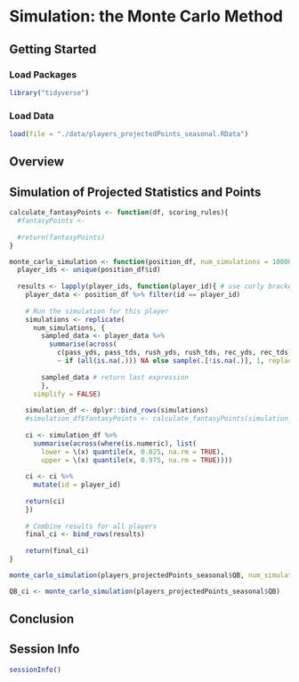# Simulation: the Monte Carlo Method {#sec-simulation}

## Getting Started {#sec-simulationGettingStarted}

### Load Packages {#sec-simulationLoadPackages}

```r
library("tidyverse")
```


### Load Data {#sec-simulationLoadData}

```r
load(file = "./data/players_projectedPoints_seasonal.RData")
```

## Overview {#sec-simulationOverview}

## Simulation of Projected Statistics and Points {#sec-simulationProjectedPoints}

```r
calculate_fantasyPoints <- function(df, scoring_rules){
  #fantasyPoints <-
  
  #return(fantasyPoints)
}

monte_carlo_simulation <- function(position_df, num_simulations = 10000){
  player_ids <- unique(position_df$id)
  
  results <- lapply(player_ids, function(player_id){ # use curly brackets when there are multiple expressions
    player_data <- position_df %>% filter(id == player_id)
    
    # Run the simulation for this player
    simulations <- replicate(
      num_simulations, {
        sampled_data <- player_data %>%
          summarise(across(
            c(pass_yds, pass_tds, rush_yds, rush_tds, rec_yds, rec_tds), # add more statistical categories
            ~ if (all(is.na(.))) NA else sample(.[!is.na(.)], 1, replace = TRUE)))
        
        sampled_data # return last expression
        }, 
      simplify = FALSE)
    
    simulation_df <- dplyr::bind_rows(simulations)
    #simulation_df$fantasyPoints <- calculate_fantasyPoints(simulation_df) # write function to calculate fantasy points
    
    ci <- simulation_df %>%
      summarise(across(where(is.numeric), list(
        lower = \(x) quantile(x, 0.025, na.rm = TRUE),
        upper = \(x) quantile(x, 0.975, na.rm = TRUE))))
    
    ci <- ci %>% 
      mutate(id = player_id)
    
    return(ci)
    })
    
    # Combine results for all players
    final_ci <- bind_rows(results)
    
    return(final_ci)
}

monte_carlo_simulation(players_projectedPoints_seasonal$QB, num_simulations = 10)

QB_ci <- monte_carlo_simulation(players_projectedPoints_seasonal$QB)
```

## Conclusion {#sec-simulationConclusion}

::: {.content-visible when-format="html"}

## Session Info {#sec-simulationSessionInfo}

```r
sessionInfo()
```

:::
